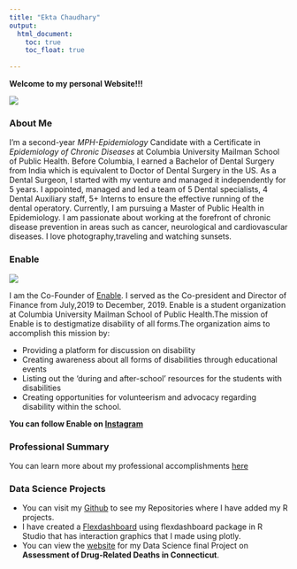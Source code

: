```yaml
---
title: "Ekta Chaudhary"
output: 
  html_document:
    toc: true
    toc_float: true
    
---
```

**Welcome to my personal Website!!!**

![](IMG_2820.JPG)

### **About Me**

I'm a second-year _MPH-Epidemiology_ Candidate with a Certificate in _Epidemiology of Chronic Diseases_ at Columbia University Mailman School of Public Health. 
Before Columbia, I earned a Bachelor of Dental Surgery from India which is equivalent to Doctor of Dental Surgery in the US. 
As a Dental Surgeon, I started with my venture and managed it independently for 5 years. I appointed, managed and led a team of 5 Dental specialists, 4 Dental Auxiliary staff, 5+ Interns to ensure the effective running of the dental operatory. 
Currently, I am pursuing a Master of Public Health in Epidemiology. 
I am passionate about working at the forefront of chronic disease prevention in areas such as cancer, neurological and cardiovascular diseases.
I love photography,traveling and watching sunsets.


### **Enable**

![](Enable.jpg)

I am the Co-Founder of [Enable](https://mailman-columbia.campuslabs.com/engage/organization/enable). I served as the Co-president and Director of Finance from July,2019 to December, 2019.
Enable is a student organization at Columbia University Mailman School of Public Health.The mission of Enable is to destigmatize disability of all forms.The organization aims to accomplish this mission by: 

* Providing a platform for discussion on disability
* Creating awareness about all forms of disabilities through educational events
* Listing out the ‘during and after-school’ resources for the students with disabilities
* Creating opportunities for volunteerism and advocacy regarding disability within the school.

**You can follow Enable on [Instagram](https://www.instagram.com/enable_at_columbia/)**


### **Professional Summary**

You can learn more about my professional accomplishments [here](about-me.html)

### **Data Science Projects** 

* You can visit my [Github](http://github.com/Ekta1489/) to see my Repositories where I have added my R projects.
* I have created a [Flexdashboard](dashboard.html) using flexdashboard package in R Studio that has interaction graphics that I made using plotly. 
* You can view the [website](https://connzhang.github.io/finalproject.io/) for my Data Science final Project on **Assessment of Drug-Related Deaths in Connecticut**. 
